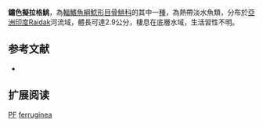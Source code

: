 {{Speciesbox
| name = 鏽色擬拉格鮡
| status = DD
| status_system = IUCN3.1
| image = 
| image_width = 250px
| genus = Pseudolaguvia
| species = ferruginea
| authority = [[Ng|Ng]], 2009
| synonyms = 
}}
'''鏽色擬拉格鮡'''，為[[輻鰭魚綱|輻鰭魚綱]][[鯰形目|鯰形目]][[骨鮡科|骨鮡科]]的其中一[[種|種]]，為熱帶淡水魚類，分布於[[亞洲|亞洲]][[印度|印度]]Raidak河流域，體長可達2.9公分，棲息在底層水域，生活習性不明。

==参考文献==
*{{FishBase_species|genus=Pseudolaguvia|species=ferruginea|year=2015|month=3}}

== 扩展阅读 ==
{{refbegin}}
{{wikispecies-inline|Pseudolaguvia ferruginea|鏽色擬拉格鮡}}
{{refend}}
{{Taxonbar|from=Q6409578}}

[[Category:IUCN红色名录数据缺乏物种|PF]]
[[Category:擬拉格鮡屬|ferruginea]]